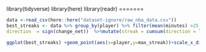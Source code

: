 library(tidyverse)
library(here)
library(readr)
=======

```r
data <-read_csv(here::here("dataset-ignore/raw_nba_data.csv"))
best_streaks <- data %>% group_by(player) %>% filter(mean(minutes) >25,season==2022) %>% mutate(change_net = pts - mean(pts),
direction  = sign(change_net))  %>%mutate(streak = cumsum(direction = lag(direction, default = 0))) %>% summarize(max_streak=max(streak)) %>% arrange(desc(max_streak)) %>%head(10)

```

```r
ggplot(best_streaks) +geom_point(aes(x=player,y=max_streak))+scale_x_discrete(guide = guide_axis(n.dodge=4))
```